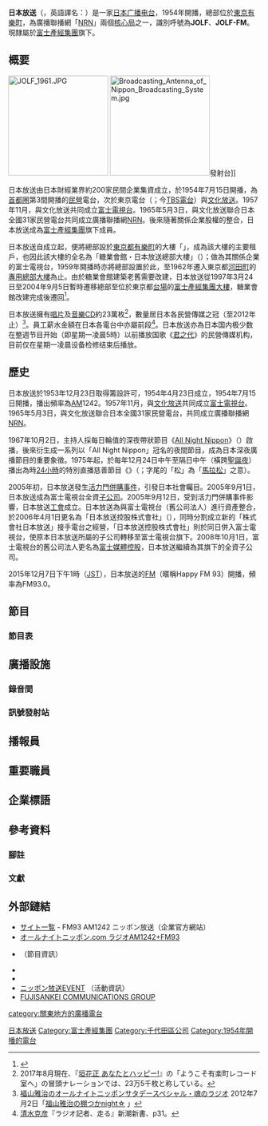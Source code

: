 {{Distinguish|日本放送協會|日本广播电台|日本電視台}}
{{Translating|||time=2020-04-08T20:18:51+00:00}}
{{廣播電台
| 電臺名稱         = 日本放送
| 電臺圖片檔案     = LF logo.svg
| 電臺圖片尺寸     = 200px
| 電臺圖片名稱     =
| 通称             = 
| 缩写             = LF
| 所屬國家         = {{JPN}}
| 總部所在         = [[日本|日本]][[東京|東京]][[有樂町|有樂町]]
| 播放地區         = [[關東廣域圏|關東廣域圏]]（[[東京都|東京都]]、[[茨城縣|茨城縣]]、[[栃木縣|栃木縣]]、[[群馬縣|群馬縣]]、[[埼玉縣|埼玉縣]]、[[千葉縣|千葉縣]]、[[神奈川縣|神奈川縣]]）
| 開播日期         = 1954年7月15日
| 停播日期         = 
| 类型             = [[調幅廣播|AM廣播]]、[[調頻廣播|FM]]{{link-ja|FM補充轉播站|FM補完中継局|補充轉播}}
| 隶属             = [[NRN|NRN]]
| 擁有者           = 株式會社日本放送
| 持股者           = [[富士產經集團|富士產經集團]]
| 台长             = 
| 備註            = 旗下2頻道播出相同內容
| 無線廣播收聽地區01 = [[關東廣域圈|關東廣域圈]]
| 無線廣播頻道數01 = 2頻道
| 收听频率01      = 1242 kHz
| 收听时间01      = [[調幅廣播|AM]]（主頻道）
| 收听频率02      = 93.0 MHz
| 收听时间02      = [[調頻廣播|FM]]（{{link-ja|FM補充轉播站|FM補完中継局|輔助頻道}}）
| 衛星廣播供應商01= 
| 衛星廣播頻道數01= 
| 線上收聽網站01  = [[Radiko|Radiko]]（限區播出）
| 線上收聽網址01  = {{url|https://www.1242.com/}}

}}
{{Infobox Company 
| company_name = 株式會社日本放送<br/><small>{{lang|ja|株式会社ニッポン放送}}</small>
| company_name_en = Nippon Broadcasting System, Incorporated
| company_logo =
| image = [[File:JOLF_Yurakucho.jpg|270px]]
| image_caption = 日本放送位於東京有樂町的總部
| company_type = 非上市公司
| foundation = 2006年4月1日
| location = {{JPN}} 〒100-8439<br />[[東京都|東京都]][[千代田區|千代田區]][[有樂町|有樂町]]1丁目9番3號<br />{{link-ja|糖業協會|糖業協会|糖業會館}}・日本放送總部大樓
| telephone_no = 
| key_people = 代表取締役會長：重村一<br />代表取締役社長：岩崎正幸
| industry = 媒體業
| capital = 4億8000萬日圓
| revenue = 188億3,741萬日圓（2012年3月）
| operating_income =
| net_income = 
| num_employees = 155人（2012年7月1日止）
| parent = [[富士媒體控股|富士媒體控股]] 100%
| subsid = 
| homepage = http://www.jolf.co.jp/
| footnotes = 
}}

'''日本放送'''（{{jpn|j=ニッポン放送|hg=ニッポンほうそう|rm=Nippon Hōsō|f=y}}，英語譯名：{{lang|en|Nippon Broadcasting System}}）是一家[[日本|日本]][[广播电台|广播电台]]，1954年開播，總部位於[[東京|東京]][[有樂町|有樂町]]，為廣播聯播網「[[全國廣播網|NRN]]」兩個[[核心局|核心局]]之一，識別呼號為'''JOLF'''、'''JOLF-FM'''。現隸屬於[[富士產經集團|富士產經集團]]旗下。

== 概要 ==
[[Image:JOLF_1961.JPG|200px]]
[[Image:Broadcasting_Antenna_of_Nippon_Broadcasting_System.jpg|200px]]發射台]]

日本放送由日本財經業界約200家民間企業集資成立，於1954年7月15日開播，為[[首都圈_(日本)|首都圈]]第3間開播的[[商業廣播|民營]]電台，次於東京電台（{{lang|ja|ラジオ東京}}；今[[TBS電台|TBS電台]]）與[[文化放送_(日本)|文化放送]]。1957年11月，與文化放送共同成立[[富士電視台|富士電視台]]。1965年5月3日，與文化放送聯合日本全國31家民營電台共同成立廣播聯播網[[全國廣播網|NRN]]。後來隨著關係企業股權的整合，日本放送成為[[富士產經集團|富士產經集團]]旗下成員。

日本放送自成立起，便將總部設於[[東京都|東京都]][[有樂町|有樂町]]的大樓「{{link-ja|糖業協會|糖業協会|糖業會館}}」，成為該大樓的主要租戶，也因此該大樓的全名為「糖業會館・日本放送總部大樓」（{{lang|ja|糖業会館・ニッポン放送本社ビル}}）；做為其關係企業的富士電視台，1959年開播時亦將總部設置於此，至1962年遷入東京都[[河田町|河田町]]的[[富士電視台舊總部大廈|專用總部大樓]]為止。由於糖業會館建築老舊需要改建，日本放送從1997年3月24日至2004年9月5日暫時遷移總部至位於東京都[[台場_(東京都港區)|台場]]的[[富士產經集團大樓|富士產經集團大樓]]，糖業會館改建完成後遷回<ref>{{Cite book|editor=月刊SD編集部|script-title=ja:SD別冊29号「フジテレビ本社ビルの記録 高度情報化社会の大規模複合建築の原点を求めて」|year=1996|publisher=[[鹿島出版会|鹿島出版会]]|location=東京}}</ref>。

日本放送擁有[[唱片|唱片]]及[[音樂CD|音樂CD]]約23萬枚<ref group="註">2017年8月現在、『[[垣花正_あなたとハッピー!|垣花正 あなたとハッピー!]]』の「ようこそ有楽町レコード室へ」の冒頭ナレーションでは、23万5千枚と称している。</ref>，數量居日本各民營傳媒之冠（至2012年止）<ref>[[福山雅治のオールナイトニッポンサタデースペシャル・魂のラジオ|福山雅治のオールナイトニッポンサタデースペシャル・魂のラジオ]] 2012年7月2日「[http://www.allnightnippon.com/fukuyama/blog/index.php?YMD=2012-07-02 福山雅治の棚つかnight☆] {{Wayback|url=http://www.allnightnippon.com/fukuyama/blog/index.php?YMD=2012-07-02 |date=20200414035542 }}」</ref>。員工薪水金額在日本各電台中亦屬前段<ref>[[清水克彦_(報道キャスター)|清水克彦]]『ラジオ記者、走る』新潮新書、p31。</ref>。日本放送亦為日本国内极少数在整週节目开始（即星期一凌晨5時）以前播放国歌《[[君之代|君之代]]》的民營傳媒机构，目前仅在星期一凌晨设备检修结束后播放。{{fact}}

== 歷史 ==
日本放送於1953年12月23日取得籌設許可，1954年4月23日成立，1954年7月15日開播，播出頻率為[[調幅廣播|AM]]1242。1957年11月，與[[文化放送_(日本)|文化放送]]共同成立[[富士電視台|富士電視台]]。1965年5月3日，與文化放送聯合日本全國31家民營電台，共同成立廣播聯播網[[全國廣播網|NRN]]。

1967年10月2日，主持人採每日輪值的深夜帶狀節目《[[All_Night_Nippon|All Night Nippon]]》（{{lang|ja|オールナイトニッポン}}）啟播，後來衍生成一系列以「All Night Nippon」冠名的夜間節目，成為日本深夜廣播節目的重要象徵。1975年起，於每年12月24日中午至隔日中午（橫跨[[聖誕夜|聖誕夜]]）播出為時[[24小時|24小時]]的特別直播慈善節目《{{link-ja|廣播慈善音樂松|ラジオ・チャリティ・ミュージックソン}}》（{{lang|ja|ラジオ・チャリティ・ミュージックソン}}；字尾的「松」為「[[馬拉松|馬拉松]]」之意）。

2005年初，日本放送發生[[日本放送經營權問題|活力門併購事件]]，引發日本社會矚目。2005年9月1日，日本放送成為富士電視台全資[[子公司|子公司]]。2005年9月12日，受到活力門併購事件影響，日本放送[[工會|工會]]成立。日本放送為與富士電視台（舊公司法人）進行資產整合，於2006年4月1日更名為「日本放送控股株式會社」（{{lang|ja|株式会社ニッポン放送ホールディングス}}），同時分割成立新的「株式會社日本放送」接手電台之經營，「日本放送控股株式會社」則於同日併入富士電視台，使原本日本放送所屬的子公司轉移至富士電視台旗下。2008年10月1日，富士電視台的舊公司法人更名為[[富士媒體控股|富士媒體控股]]，日本放送繼續為其旗下的全資子公司。

2015年12月7日下午1時（[[日本標準時間|JST]]），日本放送的[[調頻廣播|FM]]{{link-ja|FM補充轉播站|FM補完中継局|補充頻道}}（暱稱Happy FM 93）開播，頻率為FM93.0。

== 節目 ==
{{main| {{link-ja|日本放送節目列表|ニッポン放送番組一覧}} }}

===節目表===

== 廣播設施 ==
===錄音間===
===訊號發射站===

== 播報員 ==

== 重要職員 ==

== 企業標語 ==

== 參考資料 ==
===腳註===
{{Reflist|group="註"}}

===文獻===
{{reflist|2}}

== 外部鏈結 ==
* [http://www.jolf.co.jp/ サイト一覧] {{Wayback|url=http://www.jolf.co.jp/ |date=20210309165418 }} - FM93 AM1242 ニッポン放送（企業官方網站）
* [https://www.allnightnippon.com/?_ga=2.239404421.724975800.1604832930-1615822687.1604832930 オールナイトニッポン.com ラジオAM1242+FM93] {{Wayback|url=https://www.allnightnippon.com/?_ga=2.239404421.724975800.1604832930-1615822687.1604832930 |date=20220123124043 }}
* {{Twitter|1242_pr|ニッポン放送}}（節目資訊）
* {{Facebook|am1242|ニッポン放送 Nippon Broadcasting System, Inc.}}
* {{YouTube|c=UCTLUf5otEetTThajFlHG_iQ|ニッポン放送TV【公式】}}
* [https://event.1242.com/ ニッポン放送EVENT] {{Wayback|url=https://event.1242.com/ |date=20220316040731 }}（活動資訊）
* [https://www.fujisankei-g.co.jp/ FUJISANKEI COMMUNICATIONS GROUP] {{Wayback|url=https://www.fujisankei-g.co.jp/ |date=20200916044803 }}

{{Radio-Kanto}}
{{NRN}}
{{富士產經集團}}

{{DEFAULTSORT:Nippon Hoso}}
[[Category:日本放送|]]
[[category:關東地方的廣播電台|category:關東地方的廣播電台]]
[[Category:富士產經集團|Category:富士產經集團]]
[[Category:千代田區公司|Category:千代田區公司]]
[[Category:1954年開播的電台|Category:1954年開播的電台]]
